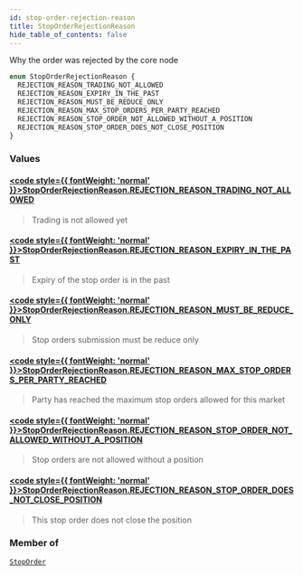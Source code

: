```yaml
---
id: stop-order-rejection-reason
title: StopOrderRejectionReason
hide_table_of_contents: false
---
```








Why the order was rejected by the core node

```graphql
enum StopOrderRejectionReason {
  REJECTION_REASON_TRADING_NOT_ALLOWED
  REJECTION_REASON_EXPIRY_IN_THE_PAST
  REJECTION_REASON_MUST_BE_REDUCE_ONLY
  REJECTION_REASON_MAX_STOP_ORDERS_PER_PARTY_REACHED
  REJECTION_REASON_STOP_ORDER_NOT_ALLOWED_WITHOUT_A_POSITION
  REJECTION_REASON_STOP_ORDER_DOES_NOT_CLOSE_POSITION
}
```


### Values

#### [<code style={{ fontWeight: 'normal' }}>StopOrderRejectionReason.<b>REJECTION_REASON_TRADING_NOT_ALLOWED</b></code>](#) 
> Trading is not allowed yet
> 

#### [<code style={{ fontWeight: 'normal' }}>StopOrderRejectionReason.<b>REJECTION_REASON_EXPIRY_IN_THE_PAST</b></code>](#) 
> Expiry of the stop order is in the past
> 

#### [<code style={{ fontWeight: 'normal' }}>StopOrderRejectionReason.<b>REJECTION_REASON_MUST_BE_REDUCE_ONLY</b></code>](#) 
> Stop orders submission must be reduce only
> 

#### [<code style={{ fontWeight: 'normal' }}>StopOrderRejectionReason.<b>REJECTION_REASON_MAX_STOP_ORDERS_PER_PARTY_REACHED</b></code>](#) 
> Party has reached the maximum stop orders allowed for this market
> 

#### [<code style={{ fontWeight: 'normal' }}>StopOrderRejectionReason.<b>REJECTION_REASON_STOP_ORDER_NOT_ALLOWED_WITHOUT_A_POSITION</b></code>](#) 
> Stop orders are not allowed without a position
> 

#### [<code style={{ fontWeight: 'normal' }}>StopOrderRejectionReason.<b>REJECTION_REASON_STOP_ORDER_DOES_NOT_CLOSE_POSITION</b></code>](#) 
> This stop order does not close the position
> 



### Member of

[`StopOrder`](/testnet/api/graphql/objects/stop-order)  <Badge class="secondary" text="object"/>



